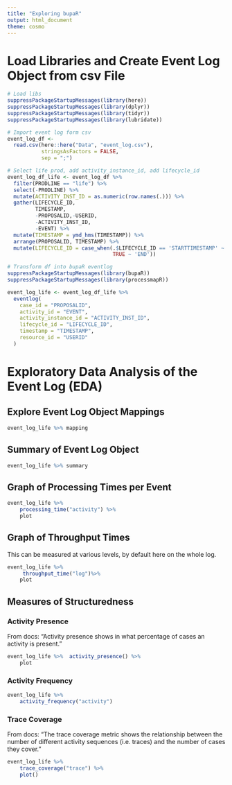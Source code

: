 ```yaml
---
title: "Exploring bupaR"
output: html_document
theme: cosmo
---
```


# Load Libraries and Create Event Log Object from csv File

```r
# Load libs
suppressPackageStartupMessages(library(here))
suppressPackageStartupMessages(library(dplyr))
suppressPackageStartupMessages(library(tidyr))
suppressPackageStartupMessages(library(lubridate))

# Import event log form csv
event_log_df <-
  read.csv(here::here("Data", "event_log.csv"),
           stringsAsFactors = FALSE,
           sep = ";")

# Select life prod, add activity_instance_id, add lifecycle_id
event_log_df_life <- event_log_df %>%
  filter(PRODLINE == "life") %>%
  select(-PRODLINE) %>%
  mutate(ACTIVITY_INST_ID = as.numeric(row.names(.))) %>%
  gather(LIFECYCLE_ID,
         TIMESTAMP,
         -PROPOSALID,-USERID,
         -ACTIVITY_INST_ID,
         -EVENT) %>%
  mutate(TIMESTAMP = ymd_hms(TIMESTAMP)) %>%
  arrange(PROPOSALID, TIMESTAMP) %>%
  mutate(LIFECYCLE_ID = case_when(.$LIFECYCLE_ID == 'STARTTIMESTAMP' ~ 'START',
                                  TRUE ~ 'END'))

# Transform df into bupaR eventlog
suppressPackageStartupMessages(library(bupaR))
suppressPackageStartupMessages(library(processmapR))

event_log_life <- event_log_df_life %>%
  eventlog(
    case_id = "PROPOSALID",
    activity_id = "EVENT",
    activity_instance_id = "ACTIVITY_INST_ID",
    lifecycle_id = "LIFECYCLE_ID",
    timestamp = "TIMESTAMP",
    resource_id = "USERID"
  )
```

# Exploratory Data Analysis of the Event Log (EDA)

## Explore Event Log Object Mappings
```r
event_log_life %>% mapping
```

## Summary of Event Log Object
```r
event_log_life %>% summary
```


## Graph of Processing Times per Event

```r
event_log_life %>% 
    processing_time("activity") %>%
    plot
```


## Graph of Throughput Times

This can be measured at various levels, by default here on the whole log.

```r
event_log_life %>% 
     throughput_time("log")%>%
    plot
```

## Measures of Structuredness

### Activity Presence
From docs: "Activity presence shows in what percentage of cases an activity is present."

```r
event_log_life %>%  activity_presence() %>%
    plot
```

### Activity Frequency

```r
event_log_life %>%
    activity_frequency("activity")
```

### Trace Coverage
From docs: "The trace coverage metric shows the relationship between the number of different activity sequences (i.e. traces) and the number of cases they cover."

```r
event_log_life %>%
    trace_coverage("trace") %>%
    plot()
```